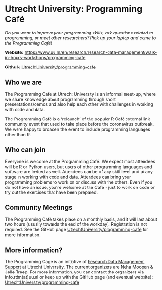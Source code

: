 # Utrecht University: Programming Café {.unnumbered}

_Do you want to improve your programming skills, ask questions related to programming, or meet other researchers? Pick up your laptop and come to the Programming Café!_

**Website:** [https://www.uu.nl/en/research/research-data-management/walk-in-hours-workshops/programming-cafe](https://www.uu.nl/en/research/research-data-management/walk-in-hours-workshops/programming-cafe)

**Github:** [UtrechtUniversity/programming-cafe](https://github.com/UtrechtUniversity/programming-cafe)

## Who we are

The Programming Cafe at Utrecht University is an informal meet-up, where we share knowledge about programming through short presentations/demos and also help each other with challenges in working with code and data. 

The Programming Café is a ‘relaunch’ of the popular R Café external link community event that used to take place before the coronavirus outbreak. We were happy to broaden the event to include programming languages other than R.

## Who can join

Everyone is welcome at the Programming Café. We expect most attendees will be R or Python users, but users of other programming languages and software are invited as well. Attendees can be of any skill level and at any stage in working with code and data. Attendees can bring your programming problems to work on or discuss with the others. Even if you do not have an issue, you’re welcome at the Café - just to work on code or try out the exercises that have been prepared.

## Community Meetings

The Programming Café takes place on a monthly basis, and it will last about two hours (usually towards the end of the workday). Registration is not required. See the GitHub page [UtrechtUniversity/programming-cafe](https://github.com/UtrechtUniversity/programming-cafe) for more information. 

## More information? 

The Programming Cage is an initiative of [Research Data Management Support](https://www.uu.nl/en/research/research-data-management) at Utrecht University. The current organizers are Neha Moopen & Jelle Treep. For more information, you can contact the organizers via info.rdm(at)uu.nl or keep up with the GitHub page (and eventual website): [UtrechtUniversity/programming-cafe](https://github.com/UtrechtUniversity/programming-cafe)  
